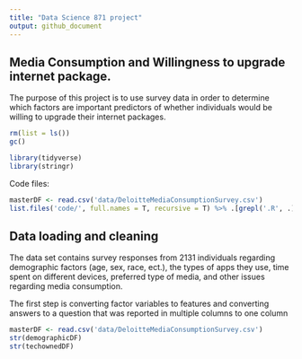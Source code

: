 ```yaml
---
title: "Data Science 871 project"
output: github_document
---
```


## Media Consumption and Willingness to upgrade internet package.

The purpose of this project is to use survey data in order to determine which factors are important predictors of whether individuals would be willing to upgrade their internet packages. 

```r

rm(list = ls()) 
gc()

library(tidyverse)
library(stringr)
```

Code files:
```r
masterDF <- read.csv('data/DeloitteMediaConsumptionSurvey.csv')
list.files('code/', full.names = T, recursive = T) %>% .[grepl('.R', .)] %>% as.list() %>% walk(~source(.))
```

## Data loading and cleaning
The data set contains survey responses from 2131 individuals regarding demographic factors (age, sex, race, ect.), the types of apps they use, time spent on different devices, preferred type of media, and other issues regarding media consumption. 

The first step is converting factor variables to features and converting answers to a question that was reported in multiple columns to one column

```r
masterDF <- read.csv('data/DeloitteMediaConsumptionSurvey.csv')
str(demographicDF)
str(techownedDF)


```
